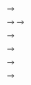 

<!-- # Describing Data  -->
<!-- <!-- For next time: Introduce quantile function. Also min and max. also how to save data as an .xls--> -->

<!-- ```{r echo=FALSE, include=FALSE} -->
<!-- # -- housekeeping --------------------------------------------------------------  -->
<!-- rm(list=ls()) -->
<!-- # Libraries -->
<!-- library(foreign) -->
<!-- library(xtable) -->


<!-- # data: Class surveys -->
<!-- dat18 <- read.csv("preparing_data/data/class_survey/lecture_survey_18.csv") -->
<!-- dat19 <- read.csv("preparing_data/data/class_survey/lecture_survey_19.csv") -->
<!-- dat <- read.csv("preparing_data/data/class_survey/lecture_survey_21.csv") -->

<!-- # names(dat) -->
<!-- attach(dat) -->

<!-- # Predefined Cardiff colours -->
<!-- # primary -->
<!-- cardiffred <- rgb(211,55,74, maxColorValue = 255) -->
<!-- cardiffblack <- rgb(35,31,32, maxColorValue = 255) -->
<!-- cardiffgrey <- rgb(47,68,78, maxColorValue = 255) -->
<!-- cardiffgold <- rgb(189,158,94, maxColorValue = 255) -->
<!-- # secondary  -->
<!-- cardiffblue <- rgb(21,44,81, maxColorValue = 255) -->
<!-- cardiffpurple1 <- rgb(29,15,51, maxColorValue = 255) -->
<!-- cardiffpurple2 <- rgb(60,44,89, maxColorValue = 255) -->

<!-- ``` -->

<!-- <!-- ## Readings for This Week --> -->
<!-- <!-- TODO: Make a general size for the figures in the preamble --> -->

<!-- ## Statistics to Summarise Data -->


<!-- When we describe data, we typically have three questions: -->


<!-- * How are the values of a variable in a sample distributed? -->
<!-- * What do typical values look like? -->
<!-- * How clustered or dispersed are these values? -->

<!-- ### Tables -->

<!-- Data that comes in categories---be they nominal or ordinal---can be easily summarised. Simply list possible values for a variable, together with the number of observations for each value. -->

<!-- * Can be used to summarise distributions of one nominal, ordinal or interval variable. -->
<!-- * Intervals must be constructed for interval-level variables (e.g. age, income). -->
<!-- * Absolute frequencies record the actual number of observations for each value. -->
<!-- * Relative frequencies record the proportional distribution of observations. -->

<!-- This is an example from our data: -->

<!-- ```{r echo = FALSE} -->
<!-- library(knitr) -->
<!-- nomtable <- data.frame(cbind(table(breakfast), prop.table(table(breakfast)))) -->
<!-- names(nomtable) <- c("Frequency", "Percent") -->
<!-- nomtable$Percent <- round(nomtable$Percent, digits = 2) -->
<!-- kable(nomtable, format = "html", table.attr = "style='width:30%;'") -->
<!-- ``` -->

<!-- This is how the data looks like for the question on how much you like summer. -->
<!-- ```{r echo = FALSE} -->
<!-- ordtable <- cbind(table(summer), prop.table(table(summer))) -->
<!-- tsummer <- data.frame(ordtable[c(2,1),]) -->
<!-- rownames(tsummer) <- c("Highest", 4) -->
<!-- colnames(tsummer) <- c("Frequency", "Percent") -->
<!-- tsummer$Percent <- round(tsummer$Percent, digits = 2) -->
<!-- kable(tsummer, format = "html", table.attr = "style='width:30%;'") -->
<!-- ``` -->

<!-- ### Central Tendencies -->

<!-- One of the first questions that comes to our minds when we consider a variable is: What is a typical value for it? Intuitively it makes sense to chose a value that shows the central tendency of a variable. There are three different statistics that can help summarise the distribution of scores by reporting the most typical or representative value of it. -->

<!-- #### Mode {-} -->

<!-- The mode is the value that occurs most frequently. You can use it for all kind of categorical data. There can be more than one mode and under this circumstance you would speak of multimodal data. In case the answer categories can be ranked, the mode does not need to be near the centre of the distribution. Finally, the mode is resistant to outliers. -->

<!-- For political scientists, the mode is a really important measure: We use it whenever we want to determine the winner of an election. When I asked you for your vote (if you had had the choice), this is how you responded. -->


<!-- ```{r echo = FALSE} -->

<!-- # voteordtable <- cbind(table(bidentrump), prop.table(table(bidentrump))) -->
<!-- # voteordtable -->
<!-- # xtable(voteordtable[-1,]) -->
<!-- dattemp <- data.frame(vote=c(15,1)) -->
<!-- names(dattemp) <- 'Votes' -->
<!-- rownames(dattemp) <- c('Biden' , 'NA') -->
<!-- kable(dattemp, format = "html", table.attr = "style='width:30%;'") -->
<!-- ``` -->
<!-- The modal candidate is clearly Biden for your class. Nobody would have voted for Trump. One response is missing. -->




<!-- #### Median {-} -->

<!-- The median is the value that falls in the middle of an ordered sample. Obviously, the measure cannot be used for nominal variables---they can not be ranked. The median is the 50th percentile point. This means that when you count all cases, half of the sample will be smaller than the median and the other half is larger than the median. When the sample size is even, the median is the midpoint between the two measurements in the centre.  -->

<!-- By definition, the median is resistant to outliers: Irrespective of how small the smallest value or how large the largest one, the one value that splits the sample in half will remain always the same. -->


<!-- ```{r echo=FALSE} -->
<!-- par(mar = c(4,1,1,1)) -->
<!-- stripchart(na.omit(studyideal) -->
<!-- 			, method = "stack" -->
<!-- 			, pch = 16 -->
<!-- 			, xlab = "Hours Per Week"			 -->
<!-- 			, col = cardiffred -->
<!-- 			, cex = 3 -->
<!-- 			, ylim = c(.6, 2) -->
<!-- 			, xlim = c(0,40) -->
<!-- 			, frame.plot = FALSE) -->

<!-- abline(v=median(studyideal, na.rm = TRUE), col = cardiffblue, lwd = 3) -->
<!-- text(y = 1.5, x=median(studyideal, na.rm = TRUE), pos = 4, col = cardiffblue,  -->
<!--      labels = paste("median =", median(studyideal, na.rm = TRUE)), cex = 1.5) -->
<!-- ``` -->

<!-- These are your responses to the question how many hours you think you should study. I chose the dark blue line to indicate the median value of the data. Overall, we have 16 responses in the data. Since the number of respondents is odd, the median is the average between the 8th and the 9th response. -->

<!-- #### Mean  {-} -->

<!-- The mean is the sum of the observations divided by the number of observations -->
<!-- 	\begin{equation*} -->
<!-- 		\bar{x} = \frac{x_1 + x_2 + \ldots + x_N}{N} = \frac{\sum_{i=1}^{N}x_i}{N} -->
<!-- 	\end{equation*} -->

<!-- with -->

<!-- * $\bar{x}$ being the mean of variable $x$; -->
<!-- * $\sum$ being the sum; -->
<!-- * $i$ the individual cases (of x); -->
<!-- * $N$ the number of cases. -->
<!-- \end{itemize} -->


<!-- This all looks a bit fancy, but it is actually just a matter of understanding the notation. Conceptually, the mean is really straightforward---it is nothing different than the good old average. -->

<!-- The mean has a couple of interesting characteristics. It is only applicable to interval variables. The mean is a good measure of central tendency for roughly symmetric distributions, but it can be misleading in skewed distributions. Most importantly, the mean is really susceptible to outliers. There is a nice physical interpretation of the mean: it is the [centre of gravity](https://www.youtube.com/watch?v=f2I8GJy1EMo) of the observations. -->




<!-- ```{r, echo=FALSE} -->

<!-- par(mar = c(4,1,1,1)) -->
<!-- stripchart(na.omit(studyideal) -->
<!-- 			, method = "stack" -->
<!-- 			, pch = 16 -->
<!-- 			, xlab = "Hours Per Week"			 -->
<!-- 			, col = cardiffred -->
<!-- 			, cex = 3 -->
<!-- 			, ylim = c(.6, 2) -->
<!-- 			, xlim = c(0,40) -->
<!-- 			, frame.plot = FALSE) -->
<!-- abline(v=mean(studyideal, na.rm = TRUE), col = cardiffgold, lwd = 3) -->
<!-- text(y = 1.5, x=mean(studyideal, na.rm = TRUE), pos = 2, col = cardiffgold,  -->
<!--      labels = paste("mean =", mean(studyideal, na.rm = TRUE)), cex = 1.5) -->
<!-- abline(v=median(studyideal, na.rm = TRUE), col = cardiffblue, lwd = 3) -->
<!-- text(y = 1.5, x=median(studyideal, na.rm = TRUE), pos = 4, col = cardiffblue,  -->
<!--      labels = paste("median =", median(studyideal, na.rm = TRUE)), cex = 1.5) -->

<!-- ``` -->

<!-- Take a look at your data. Your mean is slightly lower than your median. Why is that so? Basically, those who study less than 10h per week have a considerable influence on the mean and push the mean to the left of the median. -->

<!-- <!-- ![](figures/medianmean13.png) ![](figures/medianmean14.png)   -->

<!-- ```{r,echo=FALSE,out.width="45%",out.height="20%",fig.cap='test',fig.show='hold',fig.align='center'} -->
<!-- knitr::include_graphics(rep(c("figures/medianmean13.png","figures/medianmean14.png")), 1) -->
<!-- ```  -->
<!-- --> -->

<!-- <!-- TODO maybe compare to the other years? --> -->




<!-- ### Spread  -->
<!-- You now know how to chose a typical value that summarises your data. Next on the list is to characterise their spread. Are all values really close to one another? Are they far apart? Do many of them hang out on one side of the distribution, and are they far apart on the other side, i.e. is their distribution skewed? -->

<!-- To measure all this, we will now take a look at different measures of spread. In essence, they are statistics that summarise the variation around our average value. We will consider [four](https://en.wikipedia.org/wiki/Fantastic_Four) different measures that all build on each other. -->

<!-- * *Range:* Difference between two values, typically the minimum and the maximum. -->
<!-- * *Deviation:* Difference of a value from the mean. -->
<!-- * *Variance:* Squared difference of a value from the mean. -->
<!-- * *Standard Deviation:* Square root of the squared difference of a value from the mean. -->


<!-- #### Range {-} -->
<!-- The range is the the distance between the largest and the smallest values, i.e. maximum--minimum. It will be distorted by extreme values. -->

<!-- The interquartile range is another really important range. It covers the middle 50% of observations, so the range from the 25th percentile to the 75th percentile (lower quartile--upper quartile). -->

<!-- ```{r echo=FALSE} -->
<!-- iqrruler <- seq(200, 212, 1) -->
<!-- fixer <- rep(1, length(iqrruler)) -->

<!-- par(mar = c(4,1,1,1)) -->
<!-- plot(iqrruler, fixer -->
<!--      , ylab = "", xlab = "Range" -->
<!--      , axes = FALSE -->
<!--      , pch = 16 -->
<!--      , cex = 2 -->
<!--      , col = cardiffgrey -->
<!--      , ylim = c(0,2.5)  -->
<!-- ) -->
<!-- points(c(203, 206, 209), c(1,1,1) -->
<!--        , pch = 16 -->
<!--        , cex = 2.05 -->
<!--        , col = cardiffred) -->

<!-- text(203, 2, cex = 1, label = "25% Quantile", col = cardiffred) -->
<!-- text(206, 2, cex = 1, label = "50% Quantile \n Median \n Mean", col = cardiffred) -->
<!-- text(209, 2, cex = 1, label = "75% Quantile", col = cardiffred)		 -->
<!-- lines(c(203, 209), c(1,1) , col = cardiffred, lwd = 4) -->
<!-- ``` -->

<!-- Here you can a number of concepts that we covered working together to describe the data: The 25% quantile, the 50% quantile, the 75% quantile, the median, the mean and the interquartile range. -->


<!-- ```{r echo=FALSE} -->
<!-- par(mar = c(4,1,1,1)) -->
<!-- stripchart(age -->
<!--            , method = "stack" -->
<!--            , pch = 16 -->
<!--            , xlab = "Age"			 -->
<!--            , col = cardiffgrey -->
<!-- 			     , cex = 3 -->
<!-- 			     , ylim = c(.6, 2) -->
<!--            , xlim = c(15,30) -->
<!--            , frame.plot = FALSE) -->
<!-- interest <- summary(age)[c(2,3,5)]			 -->
<!-- abline(v=interest, col = c(cardiffred, cardiffgold, cardiffred), lwd = 3) -->
<!-- abline(v=interest[2], col = c(cardiffgold), lwd = 3, lty = 2) -->
<!-- text(x=interest[1],  y=1.5,label = "25% \n Quantile", cex = 1.2, col = cardiffred, pos = 2) -->
<!-- text(x=interest[2],  y=1.7,label = "50% Quantile", cex = 1.2, col = cardiffgold, pos = 4) -->
<!-- text(x=interest[3],  y=1.5,label = "75% Quantile", cex = 1.2, col = cardiffred, pos = 4) -->
<!-- ``` -->
<!-- Let us describe some of your data, here how old you are. How large would be the interquartile range? Hint: the value is `r interest[3]-interest[1]`. -->


<!-- #### Deviation {-} -->

<!-- The deviation of any observation is its difference from the mean. -->
<!-- 	\begin{equation*} -->
<!-- 		(x-\bar{x}) -->
<!-- 	\end{equation*} -->


<!-- What is the sum of deviations? Do the maths with a couple of numbers on a piece of paper.  -->
<!-- 	\begin{equation*} -->
<!-- 		\sum(x-\bar{x}) = ? -->
<!-- 	\end{equation*} -->

<!-- <!-- IN THE FUTURE ADD A SMALL VIDEO FOR THAT HERE --> -->
<!-- You will find that it is always 0---simply because the values keep cancelling each other out. So what can we do? One solution would be to calculate the Mean Absolute Deviation $\text{MAD}$. -->
<!-- 	\begin{equation*} -->
<!-- 		\text{MAD}=\frac{\sum(|x_i-\bar{x}|)}{n} -->
<!-- 	\end{equation*} -->

<!-- In case you do not know the sign "$|$": anything that is in between two "$|$" will always return its positive value. So $|5| = 5$ and also $|-5| = 5$. -->

<!-- Let us take a look at your data, here how much you actually study and how much you think you should study. -->

<!-- ```{r, echo=FALSE} -->
<!-- par(mar = c(4,5,1,1)) -->
<!-- stripchart(list(studyideal, studyperweek) -->
<!--            , pch = 16 -->
<!--            , xlab = "h Per Week"			 -->
<!--            , col = cardiffgrey -->
<!--            , cex = 3 -->
<!--            , ylim = c(.6, 3) -->
<!--            , xlim = c(0,40) -->
<!--            , frame.plot = FALSE -->
<!--            , axes = FALSE -->
<!--            , jitter = 0 -->
<!-- ) -->


<!-- points(quantile(studyperweek, c(.25, .75), na.rm=TRUE), c(2,2), col = cardiffred, pch = 16, cex = 3) -->
<!-- points(quantile(studyideal, c(.25, .75), na.rm=TRUE), c(1,1), col = cardiffred, pch = 16, cex = 3) -->
<!-- axis(2, col = "white", las = 1, at = c(1,2),lab =c("h Ideally", "h Studied")) -->
<!-- lines(quantile(studyperweek, c(.25, .75), na.rm=TRUE), c(2,2), col = cardiffred, lwd = 2) -->
<!-- lines(quantile(studyideal, c(.25, .75), na.rm=TRUE), c(1,1), col = cardiffred, lwd = 2) -->

<!-- points(c(mean(studyideal, na.rm = TRUE),mean(studyperweek)), c(1,2), col = cardiffgold, pch = 16, cex = 3) -->
<!-- axis(1) -->

<!-- # Some calculations for calling later -->
<!-- MAD_actual <- sum(abs(studyperweek - mean(studyperweek, na.rm = TRUE)), na.rm = TRUE)/length(studyperweek) -->
<!-- MAD_ideal <- sum(abs(studyideal - mean(studyideal, na.rm = TRUE)), na.rm = TRUE)/length(studyideal) -->


<!-- MAD_actual_var <- sum((studyperweek - mean(studyperweek, na.rm = TRUE))^2, na.rm = TRUE)/length(studyperweek)-1 -->
<!-- studyperweek.var <- var(studyperweek, na.rm = TRUE) -->
<!-- studyideal.var <- var(studyideal, na.rm = TRUE) -->

<!-- studyperweek.sd <- sd(studyperweek, na.rm = TRUE) -->
<!-- studyideal.sd <- sd(studyideal, na.rm = TRUE) -->


<!-- ``` -->
<!-- I am including again the interquartile range in red (which goes from where to where again?), and the mean in gold. When you do the maths you will find out that the $\text{MAD}_{\text{actual}} = `r round(MAD_actual, 2)`$ and $\text{MAD}_{\text{ideal}} = `r round(MAD_ideal, 2)`$  -->


<!-- #### Variance  {-} -->
<!-- In practice, however, you will find that the Mean Absolute Deviation, is rarely used. Instead, you can often find the variance. It is basically the same as the $\text{MAD}$, but different. To avoid the canceling out, we will square the distance of each value to the mean. And for arcane statistical reasons that irrelevant for this class, we now subtract 1 from the overall cases $n$ in the denominator. -->
<!-- \begin{equation*} -->
<!-- 			s^2=\frac{\sum(x_i-\bar{x})^2}{n-1} -->
<!-- \end{equation*} -->

<!-- With the study data, the variance of the actual number of hours you study is $s^2_{\text{actual}} = `r round(studyperweek.var, 2)`$ and the variance for the number of hours you consider ideal is $s^2_{\text{ideal}} = `r round(studyideal.var, 2)`$. Contrast the difference between the two variances to the difference in the two $\text{MAD}$---it is much larger! The reason is simply that we are now taking the sum of the *square* of the distances and not just that *absolute* distances, which of course weighs much more for larger numbers. With the $\text{MAD}$ each data point contributes an equal share to the overall measure of spread. For the variance, this is no longer true. Those data that are further apart from the mean will drive the variance to a much larger degree than those data that are close to the mean. -->


<!-- #### Standard Deviation {-} -->
<!-- While the variance is already a big step forward in measuring spread, it has one important drawback: It is quite abstract and really hard to interpret. Ideally, we would want to understand the measure for spread on the same metric as the data themselves. -->

<!-- Doing so is straightforward. We simply take the square root of the variance---and the resulting standard deviation is in the metric of our data $x$. -->

<!-- \begin{equation*} -->
<!-- 			s=\sqrt{\frac{\sum(x_i-\bar{x})^2}{n-1}} -->
<!-- \end{equation*} -->

<!-- In our running example---the number of h you study and the number of h you think you should study---this is what we get. The standard deviation for the former is $s_{\text{actual}} = `r round(studyperweek.sd, 2)`$ and the standard deviation for the latter is $s_{\text{ideal}} = `r round(studyideal.sd, 2)`$.  -->

<!-- Compare these values to the Mean Absolute Distances: $\text{MAD}_{\text{actual}} = `r round(MAD_actual, 2)`$ and $\text{MAD}_{\text{ideal}} = `r round(MAD_ideal, 2)`$. They, too, are on the original scale. The standard deviation, however, is much more sensitive to outliers, which is a really desirable characteristic. -->



<!-- ### Ratios and Rates -->
<!-- Finally, ratios and rates. -->

<!-- #### Proportions {-} -->
<!-- We start with something really simply, the proportion. It is calculated as  -->

<!-- \begin{equation*} -->
<!-- 	p = \frac{f}{N} -->
<!-- \end{equation*} -->

<!-- With -->
<!-- * $p$ being the proportion; -->
<!-- * $f$ being the number of cases (frequency) in one category; -->
<!-- * $N$ being the number of cases in all categories of the variable. -->

<!-- The proportion is useful if we want to answer a question like: *What is the proportion of students having tea for breakfast?* -->

<!-- ```{r echo=FALSE} -->
<!-- N <- length(breakfast) -->
<!-- f <- table(breakfast)[3] -->
<!-- ``` -->
<!-- \begin{equation*} -->
<!-- 	p = \frac{`r f`}{`r N`} = `r round(f/N, 2)` -->
<!-- \end{equation*} -->


<!-- #### Percentages {-} -->
<!-- You like percentages better? Simply multiply your proportions with $100$. -->

<!-- \begin{equation*} -->
<!-- 	P = \left( \frac{f}{N}\right) 100 = \left( \frac{`r f`}{`r N`} \right) 100 = `r round(f/N*100, 2)`\% -->
<!-- \end{equation*} -->


<!-- #### Rates  {-} -->
<!-- A rate is really useful if you want to express for example how often a proportion occurs in a given amount of time. We can calculate the rate as  -->
<!-- \begin{equation*} -->
<!-- 	r = \frac{\frac{f}{t}}{\frac{N}{u}} -->
<!-- \end{equation*} -->

<!-- with -->
<!-- * $r$ being the rate: the frequency per time in a certain set -->
<!-- * $f$ being the number of cases (frequency) in one category -->
<!-- * $t$ being the time under consideration -->
<!-- * $N$ being the number of cases in all categories of the variable -->
<!-- * $u$ being the unit under consideration -->

<!-- Let us advance step by step and wrap our head around this with the help of an example. We want to understand how many of you actually bought a computer during 2019. This simplifies our formula a bit. -->
<!-- ```{r echo=FALSE} -->
<!-- f <- table(computer19)[2] -->
<!-- t <- 1 -->
<!-- N <- length(computer19) -->
<!-- u <- 1 -->
<!-- ``` -->
<!-- \begin{equation*} -->
<!-- 	r = \frac{\frac{f}{t}}{\frac{N}{u}} = \frac{\frac{\text{computer purchases}}{\text{one year}}}{\text{all students}} = \frac{\frac{`r f`}{`r t`}}{\frac{`r N`}{`r u`}} = `r (f/t)/(N/u)` -->
<!-- \end{equation*} -->

<!-- We can take this a little further and ask *How many computers did 10 student buy in 2019?*. To answer this question, we simply adapt the number of people in the unit and set $u=10$. -->
<!-- ```{r echo=FALSE} -->
<!-- u <- 10 -->
<!-- ``` -->
<!-- \begin{equation*} -->
<!-- 	r = \frac{\frac{f}{t}}{\frac{N}{u}} = \frac{\frac{\text{computer purchases}}{\text{one year}}}{\frac{\text{all students}}{\text{unit of 10 students}}} = \frac{\frac{`r f`}{`r t`}}{\frac{`r N`}{`r u`}} = `r (f/t)/(N/u)` -->
<!-- \end{equation*} -->

<!-- So 10 students bought 3.75 computers in 2019. -->

<!-- #### Growth {-} -->
<!-- The last thing we want to look at is how much growth. In particular in economics, growth has a really prominent role, and a lot of theory is built around all kinds of growth related to different cash flow: GDP, GDP per capita, return on investments to just name a few. But of course, growth can also happen in other areas like literacy rates in development countries, unemployment or votes. Growth can be expressed as a percentage change. -->

<!-- \begin{equation*} -->
<!-- 	G = \left(\frac{f_2 - f_1}{f_1}\right) 100 -->
<!-- \end{equation*} -->

<!-- with  -->
<!-- * $G$ being the growth rate in a variable from time 1 to time 2 -->
<!-- * $f_1$ being the number of cases (frequency) at time $t_1$ -->
<!-- * $f_2$ being the number of cases (frequency) at time $t_2$ -->

<!-- Again, let us take a look at our own data to understand what is going on here. -->

<!-- ```{r echo=FALSE} -->
<!-- f_1 <- table(computer19)[2] -->
<!-- f_2 <- table(computer20)[2] -->
<!-- ``` -->
<!-- \begin{align*} -->
<!-- 	G &= \left(\frac{f_2 - f_1}{f_1}\right) 100 \\ -->
<!-- 	 &= \left(\frac{\text{Purchases in 2020} - \text{Purchases in 2019}}{\text{Purchases in 2019}}\right) 100 \\ -->
<!-- 	 &= \left(\frac{`r f_2 - f_1`}{`r f_1`}\right) 100 = `r round(100*(f_2 - f_1)/f_1, 2)`\% -->
<!-- \end{align*} -->

<!-- Apparently, you were purchasing less computers during the pandemic year, more specifically, the sales had a negative growth of $G = `r round(100*(f_2 - f_1)/f_1, 2)`\%$. This could be related to the fact that a number of you bought a new computer when you started your university career back in 2019. -->






<!-- ## Data Management with R -->
<!-- To calculate all above, we first need to take a closer look at some data management this week. -->

<!-- <!-- IN THE FUTURE ADD SELECTION WITH $ FROM DATA FRAMES HERE --> -->

<!-- ### Libraries -->
<!-- Libraries are functions that do not ship on board your original R programme. Instead, you have to get them from them internet. -->

<!-- Think of it like wanting to read a book. You first have to get it from a shop and bring it home, where you will add it to your book shelf. In R, you can use the command `install.packages()` to download a package to your computer. If you execute the command, R might prompt you for a location---simply pick one that is close to you. Obviously, `"name_of_library"` is a placeholder here, so [don't try this at home](https://open.spotify.com/album/2DHFJRBMsly28nJ8HrfdIJ?si=YUjhdyskRnuC6Y1QR22q_w) with that particular code snippet and replace it with the package you actually need. -->

<!-- ```{r eval=FALSE} -->
<!-- install.packages("name_of_library") -->
<!-- ``` -->

<!-- Now you have downloaded the programme to your computer. Or, in other words, you have added the book into your bookshelf. However, you are not sitting in your lounge chair with the book in your hand, yet. For that, you would still have to go to the library in your house and get the book. This is exactly what we will be doing now with the R package. We will collect the package from our library and load it into the active workingspace. -->


<!-- ```{r eval=FALSE} -->
<!-- library("name_of_library") -->
<!-- ``` -->

<!-- ### Setting the Working Directory -->

<!-- R is quite stupid. It does not know where to look for files---be they R code or any other data---unless you really tell it where to look for a file. -->

<!-- Typically, we will instruct R to make its home in the exact place where you save your main R script with a function called `setwd()`. As its argument, you -->
<!-- provide the path you are working in. For me on my office machine, this is how it looks like. -->

<!-- ```{r eval=FALSE} -->
<!-- setwd('/Users/foo/PL9239 Intro_data_science/intro_data_science_homepage') -->
<!-- ``` -->
<!-- Now, R will start looking for everything starting in that particular working directory. To see which working directory you are in, you can type -->

<!-- ```{r eval=FALSE} -->
<!-- getwd() -->
<!-- ``` -->


<!-- ### Reading Data -->

<!-- Working directories are particularly relevant if you want to read in data sets. Data mostly comes in two formats: comma separated values, or short .csv, and as a Microsoft Excel spreadsheet .xls. Most open data formats can be read in with a function that begins with `read.foo`. Of course, *just* reading it is not enough---you have to assign it to an object if you want to work with it. -->
<!-- ```{r eval=FALSE} -->
<!-- csvdata <- read.csv("dataset1.csv") -->
<!-- ``` -->

<!-- If we want to read in .xls data, we have to load a library that can help us with that. We will go with the `readxl` package. Again, we are assigning the data to an object so that we can call it later. -->

<!-- ```{r eval=FALSE} -->
<!-- library(readxl) -->
<!-- xlsdata <- read_excel("dataset1.xls", sheet='sheet_foo') -->
<!-- ``` -->


<!-- ### Saving Data -->
<!-- You can also save data. Let us create a toy data set again. -->

<!-- ```{r} -->
<!-- name <- c('Mark', 'Luise', 'Peter') -->
<!-- bike <- c('Mountainbike', 'Single_Speed', 'Racing_Bike') -->
<!-- hours <- c(4,7,8) -->

<!-- dat <- data.frame(name, bike, hours) -->
<!-- ``` -->

<!-- Now save it. -->
<!-- ```{r} -->
<!-- save(dat, file = "toydata.RData") -->
<!-- ``` -->

<!-- To check the magic of this we remove the data set and then try to call the object. -->
<!-- ```{r error=TRUE} -->
<!-- rm(dat) -->
<!-- dat -->
<!-- ``` -->
<!-- Nothing there. -->
<!-- ```{r} -->
<!-- load("toydata.RData") -->
<!-- dat -->
<!-- ``` -->
<!-- [Tada!](https://media.giphy.com/media/3o7TKQdzIQNAGPr9WU/giphy.gif) Worth noting at this stage, that when you use the native R way of saving data, R saves your actual object, here the object `dat`. -->











<!-- ## Describing Data Using R -->

<!-- Now, with a bit more of a background, we can calculate all of this week's statistics. In R, this is *really* straightforward. Let us cover the commands for central tendencies and spread for now, since they are built into R. -->

<!-- ### Central Tendencies -->
<!-- You can take a look at the frequency of categorical data with the function `table()`. This is your data on how many data you are partying per week---of course, out of pandemic times... -->

<!-- ```{r} -->
<!-- table(partydays) -->
<!-- ``` -->
<!-- Quite a number of party animals here. Now, what is the mode? We have to call a package for that function. -->

<!-- ```{r} -->
<!-- library(DescTools) -->
<!-- Mode(partydays) -->
<!-- ``` -->

<!-- The output is a bit cryptic at first, but it tells us that the value $3$ is the most frequent one and that $5$ individuals chose it. -->


<!-- For the median and the mean, let us take a look at a continuous variable. For example, how much money you spend when you go out. You call the median with `median()` and the mean with `mean()`. -->

<!-- ```{r} -->
<!-- median(spend) -->
<!-- mean(spend) -->
<!-- ``` -->
<!-- Stop for a second and think about the results: -->
<!-- * What does the relationship between the median and the mean tell us here?  -->
<!-- * Is the distribution really symmetric? -->
<!-- * Is the distribution maybe skewed? If so, how? -->



<!-- ### Spread  -->
<!-- The rest is a piece of cake just the like. You can calculate the variance using `var()` and the standard deviation with `sd()`. -->


<!-- ```{r} -->
<!-- var(spend) -->
<!-- sd(spend) -->
<!-- ``` -->



<!-- Please read chapter 7 in [@Fogarty2019]. Chapters 4 and 5 are a good idea, but you do not necessarily have to. -->





